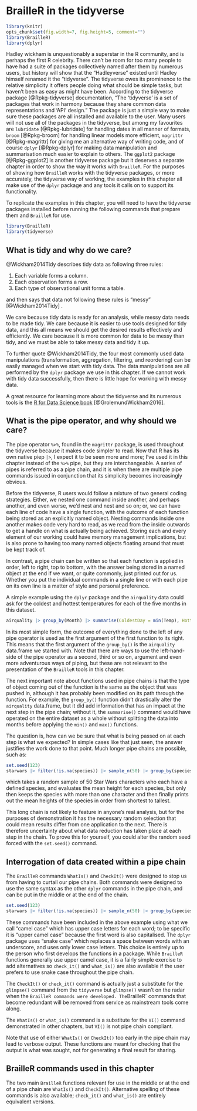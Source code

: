 # BrailleR in the tidyverse {#Tidyverse}

```r
library(knitr)
opts_chunk$set(fig.width=7, fig.height=5, comment="")
library(BrailleR)
library(dplyr)
```


Hadley wickham is unquestionably a superstar in the R community, and is perhaps the first R celebrity. There can't be room for too many people to have had a suite of packages collectively named after them by numerous users, but history will show that the "Hadleyverse" existed until Hadley himself renamed it the "tidyverse". The tidyverse owes its prominence to the relative simplicity it offers people doing what should be simple tasks, but haven't been as easy as might have been. According to the tidyverse package [@Rpkg-tidyverse] documentation, "The 'tidyverse' is a set of packages that work in harmony
    because they share common data representations and 'API' design." The package is just a simple way to make sure these packages are all installed and available to the user. Many users will not use all of the packages in the tidyverse, but among my favourites are `lubridate` [@Rpkg-lubridate] for handling dates in all manner of formats, `broom` [@Rpkg-broom] for handling linear models more efficient, 
`magrittr` [@Rpkg-magrittr] for giving me an alternative way of writing code, and of course `dplyr` [@Rpkg-dplyr] for making data manipulation and summarisation much easier to explain to others. The `ggplot2` package [@Rpkg-ggplot2] is another tidyverse package but it deserves a separate chapter in order to show the way it works with `BrailleR`.  For the purposes of showing how `BrailleR` works with the tidyverse packages, or more accurately, the tidyverse way of working, the examples in this chapter all make use of the `dplyr` package and any tools it calls on to support its functionality.



To replicate the examples in this chapter, you will need to have the tidyverse packages installed before running the following commands that prepare them and `BrailleR` for use.

```r
library(BrailleR)   
library(tidyverse)
```

## What is tidy and why do we care?

@Wickham2014Tidy describes tidy data as following three rules:

1. Each variable forms a column.
2. Each observation forms a row.
3. Each type of observational unit forms a table.

and then says that data not following these rules is "messy" [@Wickham2014Tidy] .

We care because tidy data is ready for an analysis, while messy data needs to be made tidy. We care because it is easier to use tools designed for tidy data, and this all means we should get the desired results effectively and efficiently. We care because it is more common for data to be messy than tidy, and we must be able to take messy data and tidy it up.

To further quote @Wickham2014Tidy, the four most commonly used data manipulations (transformation, aggregation, filtering, and reordering) can be easily managed when we start with tidy data. The data manipulations are all performed by the `dplyr` package we use in this chapter. If we cannot work with tidy data successfully, then there is little hope for working with messy data. 

A great resource for learning more about the tidyverse and its numerous tools is the  [R for Data Science book](http://r4ds.had.co.nz/) [@GrolemundWickham2016].

## What is the pipe operator, and why should we care?

The pipe operator `%>%`, found in the `magrittr` package,  is used throughout the tidyverse because it makes code simpler to read. Now that R has its own native piep `|>`, I expect it to be seen more and more; I've used it in this chapter instead of the `%>%` pipe, but they are interchangeable. A series of pipes is referred to as a pipe chain, and it is when there are multiple pipe commands issued in conjunction that its simplicity becomes increasingly obvious. 

Before the tidyverse, R users would follow a mixture of two general coding strategies. Either, we nested one command inside another, and perhaps another, and even worse, we'd nest and nest and so on; or, we can have each line of code have a single function, with the outcome of each function being stored as an explicitly named object. Nesting commands inside one another makes code very hard to read, as we read from the inside outwards to get a handle on what is actually being achieved. Storing each and every element of our working could have memory management implications, but is also prone to having too many named objects floating around that must be kept track of.

In contrast, a pipe chain can be written so that each function is applied in order, left to right, top to bottom, with the answer being stored in a named object at the end if we want, or quite commonly, just printed out for us. Whether you put the individual commands in a single line or with each pipe on its own line is a matter of style and personal preference.

A simple example using the `dplyr` package and the `airquality` data could ask for the coldest and hottest temperatures for each of the five months in this dataset.
```r
airquality |> group_by(Month) |> summarise(ColdestDay = min(Temp), HottestDay = max(Temp))
```
 
In its most simple form, the outcome of everything done to the left of any pipe operator is used as the first argument of the first function to its right. This means that the first argument of the `group_by()` is the `airquality` data.frame we started with.  Note that there are ways to use the left-hand-side of the pipe operator as a second, third or so on, argument and even more adventurous ways of piping, but these are not relevant to the presentation of the `BrailleR` tools in this chapter.

The next important note about functions used in pipe chains is that the type of object coming out of the function is the same as the object that was pushed in, although it has probably been modified on its path through the function. For example, the `group_by()` function didn't drastically alter the `airquality` data.frame, but it did add information that has an impact at the next step in the pipe chain; without it, the `summarise()` command would have operated on the entire dataset as a whole without splitting the data into months before applying the `min()` and `max()` functions.

The question is, how can we be sure that what is being passed on at each step is what we expected? In simple cases like that just seen, the answer justifies the work done to that point. Much longer pipe chains are possible, such as:
```r
set.seed(123)
starwars |> filter(!is.na(species)) |> sample_n(50) |> group_by(species) |> summarise(N = n(), MeanHeight = mean(height, na.rm=TRUE)) |> filter(N>1) |> arrange(MeanHeight)
```
which takes a  random sample of 50 Star Wars characters who each have a defined species, and evaluates the mean height for each species, but only then keeps the species with more than one character and then finally prints out the mean heights of the species  in order from shortest to tallest.

This long chain is not likely to feature in anyone's real analysis, but for the purposes of demonstration it has the necessary random selection that could mean results differ from one application to the next. There is therefore uncertainty about what data reduction has taken place at each step in the chain. To prove this for yourself, you could alter the random seed forced with the `set.seed()` command.



## Interrogation of data created within a pipe chain

The `BrailleR` commands `WhatIs()` and `CheckIt()` were designed to stop us from having to curtail our pipe chains. Both commands were designed to use the same syntax as the other `dplyr` commands in the pipe chain, and can be put  in the middle or at the end of the chain.


```r
set.seed(123)
starwars |> filter(!is.na(species)) |> sample_n(50) |> group_by(species) |> summarise(N = n(), MeanHeight = mean(height, na.rm=TRUE)) |> CheckIt() |> filter(N>1) |> CheckIt() |> WhatIs() |> arrange(MeanHeight) 
```

These commands have been included in the above example using what we call "camel case" which has upper case letters for each word; to be specific it is "upper camel case" because the first word is also capitalised. The `dplyr` package uses "snake case" which replaces a space between words with an underscore, and uses only lower case letters. This choice is entirely up to the person who first develops the functions in a package. While `BrailleR` functions generally use upper camel case, it is a fairly simple exercise to add alternatives so `check_it()` and `what_is()` are also available if the user prefers to use snake case throughout the pipe chain.

The `CheckIt()` or `check_it()` command is actually just a substitute for the `glimpse()` command from the `tidyverse`  but `glimpse()` wasn't on the radar when the `BrailleR commands were developed. The `BrailleR` commands that become redundant will be removed from service as mainstream tools come along.

The `WhatIs()` or `what_is()` command is a substitute for the `VI()` command demonstrated in other chapters, but `VI()` is not pipe chain compliant.


Note that use of either `WhatIs()` or `CheckIt()` too early in the pipe chain may lead to verbose output. These functions are meant for checking that the output is what was sought, not for generating a final result for sharing.

 
## BrailleR commands used in this chapter


The two main `BrailleR` functions relevant for use in the middle or at the end of a pipe chain are `WhatIs()` and `CheckIt()`. Alternative spelling of these commands is also available; `check_it()` and `what_is()` are entirely equivalent versions.

